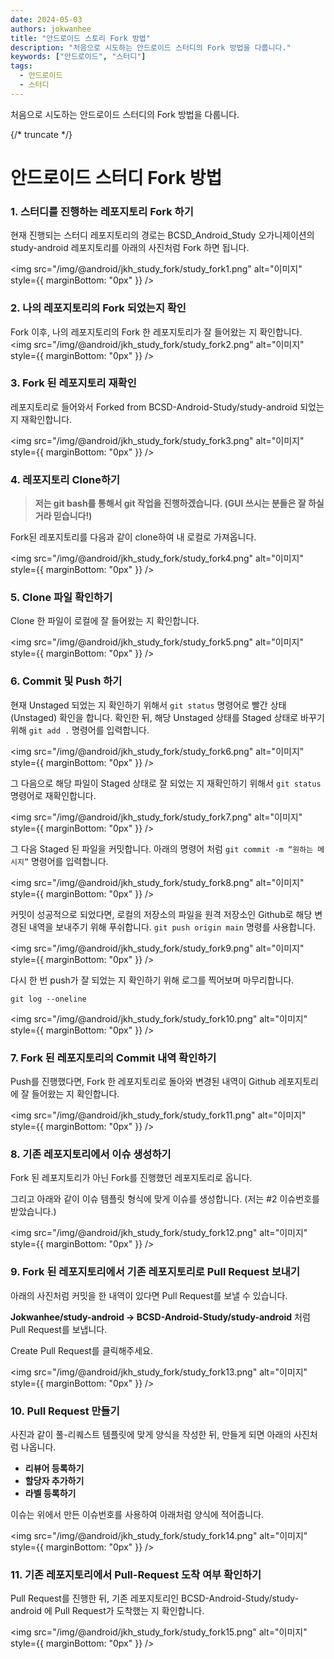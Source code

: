 ```yaml
---
date: 2024-05-03
authors: jokwanhee
title: "안드로이드 스토리 Fork 방법"
description: "처음으로 시도하는 안드로이드 스터디의 Fork 방법을 다룹니다."
keywords: ["안드로이드", "스터디"]
tags:
  - 안드로이드
  - 스터디
---
```


처음으로 시도하는 안드로이드 스터디의 Fork 방법을 다룹니다.

{/* truncate */}

# 안드로이드 스터디 Fork 방법

### 1. 스터디를 진행하는 레포지토리 Fork 하기

현재 진행되는 스터디 레포지토리의 경로는 BCSD_Android_Study 오가니제이션의 study-android 레포지토리를 아래의 사진처럼 Fork 하면 됩니다.

<img src="/img/@android/jkh_study_fork/study_fork1.png" alt="이미지" style={{ marginBottom: "0px" }} />

### 2. 나의 레포지토리의 Fork 되었는지 확인

Fork 이후, 나의 레포지토리의 Fork 한 레포지토리가 잘 들어왔는 지 확인합니다.
<img src="/img/@android/jkh_study_fork/study_fork2.png" alt="이미지" style={{ marginBottom: "0px" }} />

### 3. Fork 된 레포지토리 재확인

레포지토리로 들어와서 Forked from BCSD-Android-Study/study-android 되었는 지 재확인합니다.

<img src="/img/@android/jkh_study_fork/study_fork3.png" alt="이미지" style={{ marginBottom: "0px" }} />

### 4. 레포지토리 Clone하기

> **저는 git bash를 통해서 git 작업을 진행하겠습니다. (GUI 쓰시는 분들은 잘 하실거라 믿습니다!)**
> 

Fork된 레포지토리를 다음과 같이 clone하여 내 로컬로 가져옵니다.

<img src="/img/@android/jkh_study_fork/study_fork4.png" alt="이미지" style={{ marginBottom: "0px" }} />

### 5. Clone 파일 확인하기

Clone 한 파일이 로컬에 잘 들어왔는 지 확인합니다.

<img src="/img/@android/jkh_study_fork/study_fork5.png" alt="이미지" style={{ marginBottom: "0px" }} />

### 6. Commit 및 Push 하기

현재 Unstaged 되었는 지 확인하기 위해서 `git status` 명령어로 빨간 상태(Unstaged) 확인을 합니다. 확인한 뒤, 해당 Unstaged 상태를 Staged 상태로 바꾸기 위해 `git add .` 명령어를 입력합니다.

<img src="/img/@android/jkh_study_fork/study_fork6.png" alt="이미지" style={{ marginBottom: "0px" }} />

그 다음으로 해당 파일이 Staged 상태로 잘 되었는 지 재확인하기 위해서 `git status` 명령어로 재확인합니다.

<img src="/img/@android/jkh_study_fork/study_fork7.png" alt="이미지" style={{ marginBottom: "0px" }} />


그 다음 Staged 된 파일을 커밋합니다. 아래의 명령어 처럼 `git commit -m “원하는 메시지”` 명령어를 입력합니다. 

<img src="/img/@android/jkh_study_fork/study_fork8.png" alt="이미지" style={{ marginBottom: "0px" }} />


커밋이 성공적으로 되었다면, 로컬의 저장소의 파일을 원격 저장소인 Github로 해당 변경된 내역을 보내주기 위해 푸쉬합니다. `git push origin main` 명령를 사용합니다. 

<img src="/img/@android/jkh_study_fork/study_fork9.png" alt="이미지" style={{ marginBottom: "0px" }} />


다시 한 번 push가 잘 되었는 지 확인하기 위해 로그를 찍어보며 마무리합니다. 

`git log --oneline`

<img src="/img/@android/jkh_study_fork/study_fork10.png" alt="이미지" style={{ marginBottom: "0px" }} />


### 7. Fork 된 레포지토리의 Commit 내역 확인하기

Push를 진행했다면, Fork 한 레포지토리로 돌아와 변경된 내역이 Github 레포지토리에 잘 들어왔는 지 확인합니다.

<img src="/img/@android/jkh_study_fork/study_fork11.png" alt="이미지" style={{ marginBottom: "0px" }} />


### 8. 기존 레포지토리에서 이슈 생성하기

Fork 된 레포지토리가 아닌 Fork를 진행했던 레포지토리로 옵니다.

그리고 아래와 같이 이슈 템플릿 형식에 맞게 이슈를 생성합니다. (저는 #2 이슈번호를 받았습니다.)

<img src="/img/@android/jkh_study_fork/study_fork12.png" alt="이미지" style={{ marginBottom: "0px" }} />


### 9. Fork 된 레포지토리에서 기존 레포지토리로 Pull Request 보내기
아래의 사진처럼 커밋을 한 내역이 있다면 Pull Request를 보낼 수 있습니다.

**Jokwanhee/study-android → BCSD-Android-Study/study-android** 처럼 Pull Request를 보냅니다.

Create Pull Request를 클릭해주세요.

<img src="/img/@android/jkh_study_fork/study_fork13.png" alt="이미지" style={{ marginBottom: "0px" }} />


### 10. Pull Request 만들기

사진과 같이 풀-리퀘스트 템플릿에 맞게 양식을 작성한 뒤, 만들게 되면 아래의 사진처럼 나옵니다.

- **리뷰어 등록하기**
- **할당자 추가하기**
- **라벨 등록하기**

이슈는 위에서 만든 이슈번호를 사용하여 아래처럼 양식에 적어줍니다.

<img src="/img/@android/jkh_study_fork/study_fork14.png" alt="이미지" style={{ marginBottom: "0px" }} />

### 11. 기존 레포지토리에서 Pull-Request 도착 여부 확인하기

Pull Request를 진행한 뒤, 기존 레포지토리인 BCSD-Android-Study/study-android 에 Pull Request가 도착했는 지 확인합니다.

<img src="/img/@android/jkh_study_fork/study_fork15.png" alt="이미지" style={{ marginBottom: "0px" }} />
